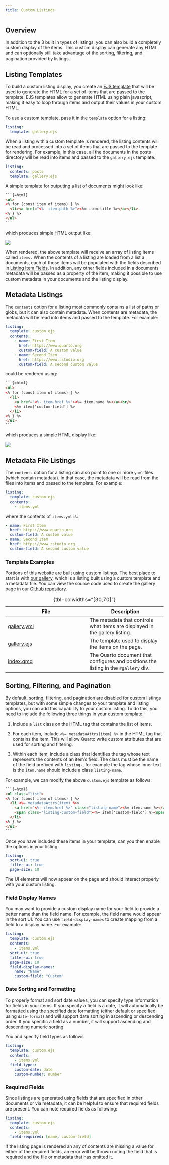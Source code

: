 ```yaml
---
title: Custom Listings
---
```


## Overview

In addition to the 3 built in types of listings, you can also build a completely custom display of the items. This custom display can generate any HTML and can optionally still take advantage of the sorting, filtering, and pagination provided by listings.

## Listing Templates

To build a custom listing display, you create an [EJS template](https://ejs.co) that will be used to generate the HTML for a set of items that are passed to the template. EJS templates allow to generate HTML using plain javascript, making it easy to loop through items and output their values in your custom HTML.

To use a custom template, pass it in the `template` option for a listing:

``` yaml
listing:
  template: gallery.ejs
```

When a listing with a custom template is rendered, the listing contents will be read and processed into a set of items that are passed to the template for rendering. For example, in this case, all the documents in the posts directory will be read into items and passed to the `gallery.ejs` template.

``` yaml
listing:
  contents: posts
  template: gallery.ejs
```

A simple template for outputing a list of documents might look like:

```` html
```{=html}
<ul>
<% for (const item of items) { %>
  <li><a href="<%- item.path %>"><%= item.title %></a></li>
<% } %>
</ul>
```
````

which produces simple HTML output like:

![](images/listing-custom-output.png){.border}

When rendered, the above template will receive an array of listing items called `items.` When the contents of a listing are loaded from a list a documents, each of those items will be populated with the fields described in [Listing Item Fields](website-listings.qmd#listing-item-fields). In addition, any other fields included in a documents metadata will be passed as a property of the item, making it possible to use custom metadata in your documents and the listing display.

## Metadata Listings

The `contents` option for a listing most commonly contains a list of paths or globs, but it can also contain metadata. When contents are metadata, the metadata will be read into items and passed to the template. For example:

``` yaml
listing:
  template: custom.ejs
  contents:
    - name: First Item
      href: https://www.quarto.org
      custom-field: A custom value
    - name: Second Item
      href: https://www.rstudio.org
      custom-field: A second custom value
```

could be rendered using:

```` html
```{=html}
<ul>
<% for (const item of items) { %>
  <li>
    <a href="<%- item.href %>"><%= item.name %></a><br/>
    <%= item['custom-field'] %>
  </li>
<% } %>
</ul>
```
````

which produces a simple HTML display like:

![](images/listing-custom-metadata.png){.border}

## Metadata File Listings

The `contents` option for a listing can also point to one or more `yaml` files (which contain metadata). In that case, the metadata will be read from the files into items and passed to the template. For example:

``` yaml
listing:
  template: custom.ejs
  contents:
    - items.yml
```

where the contents of `items.yml` is:

``` yaml
- name: First Item
  href: https://www.quarto.org
  custom-field: A custom value
- name: Second Item
  href: https://www.rstudio.org
  custom-field: A second custom value
```

### Template Examples

Portions of this website are built using custom listings. The best place to start is with [our gallery](/docs/gallery/), which is a listing built using a custom template and a metadata file. You can view the source code used to create the gallery page in our [Github repository](https://github.com/quarto-dev/quarto-web).

| File                                                                                       | Description                                                                          |
|-------------------------------------|-----------------------------------|
| [gallery.yml](https://github.com/quarto-dev/quarto-web/blob/main/docs/gallery/gallery.yml) | The metadata that controls what items are displayed in the gallery listing.          |
| [gallery.ejs](https://github.com/quarto-dev/quarto-web/blob/main/docs/gallery/gallery.ejs) | The template used to display the items on the page.                                  |
| [index.qmd](https://github.com/quarto-dev/quarto-web/blob/main/docs/gallery/index.qmd)     | The Quarto document that configures and positions the listing in the `#gallery` div. |

: {tbl-colwidths="\[30,70\]"}

## Sorting, Filtering, and Pagination

By default, sorting, filtering, and pagination are disabled for custom listings templates, but with some simple changes to your template and listing options, you can add this capability to your custom listing. To do this, you need to include the following three things in your custom template:

1.  Include a `list` class on the HTML tag that contains the list of items.

2.  For each item, include `<%= metadataAttrs(item) %>` in the HTML tag that contains the item. This will allow Quarto write custom attributes that are used for sorting and filtering.

3.  Within each item, include a class that identifies the tag whose text represents the contents of an item's field. The class must be the name of the field prefixed with `listing-`, for example the tag whose inner text is the `item.name` should include a class `listing-name`.

For example, we can modify the above `custom.ejs` template as follows:

```` html
```{=html}
<ul class="list">
<% for (const item of items) { %>
  <li <%= metadataAttrs(item) %>>
    <a href="<%- item.href %>" class="listing-name"><%= item.name %></a><br/>
    <span class="listing-custom-field"><%= item['custom-field'] %><span>
  </li>
<% } %>
</ul>
```
````

Once you have included these items in your template, can you then enable the options in your listing:

``` yaml
listing:
  sort-ui: true
  filter-ui: true
  page-size: 10
```

The UI elements will now appear on the page and should interact properly with your custom listing.

### Field Display Names

You may want to provide a custom display name for your field to provide a better name than the field name. For example, the field name would appear in the sort UI. You can use `field-display-names` to create mapping from a field to a display name. For example:

``` yaml
listing:
  template: custom.ejs
  contents:
    - items.yml
  sort-ui: true
  filter-ui: true
  page-size: 10
  field-display-names:
    name: "Name"
    custom-field: "Custom"
```

### Date Sorting and Formatting

To properly format and sort date values, you can specify type information for fields in your items. If you specify a field is a date, it will automatically be formatted using the specified date formatting (either default or specified using `date-format`) and will support date sorting in ascending or descending order. If you specific a field as a number, it will support ascending and descending numeric sorting.

You and specify field types as follows

``` yaml
listing:
  template: custom.ejs
  contents:
    - items.yml
  field-types:
    custom-date: date
    custom-number: number
```

### Required Fields

Since listings are generated using fields that are specified in other documents or via metadata, it can be helpful to ensure that required fields are present. You can note required fields as following:

``` yaml
listing:
  template: custom.ejs
  contents:
    - items.yml
  field-required: [name, custom-field]
```

If the listing page is rendered an any of contents are missing a value for either of the required fields, an error will be thrown noting the field that is required and the file or metadata that has omitted it.
